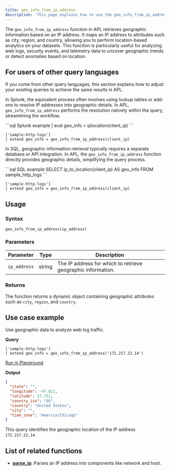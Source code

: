 ```yaml
---
title: geo_info_from_ip_address
description: 'This page explains how to use the geo_info_from_ip_address function in APL.'
---
```


The `geo_info_from_ip_address` function in APL retrieves geographic information based on an IP address. It maps an IP address to attributes such as city, region, and country, allowing you to perform location-based analytics on your datasets. This function is particularly useful for analyzing web logs, security events, and telemetry data to uncover geographic trends or detect anomalies based on location.

## For users of other query languages

If you come from other query languages, this section explains how to adjust your existing queries to achieve the same results in APL.

<AccordionGroup>
<Accordion title="Splunk SPL users">

In Splunk, the equivalent process often involves using lookup tables or add-ons to resolve IP addresses into geographic details. In APL, `geo_info_from_ip_address` performs the resolution natively within the query, streamlining the workflow.

<CodeGroup>
```sql Splunk example
| eval geo_info = iplocation(client_ip)
```

```kusto APL equivalent
['sample-http-logs']
| extend geo_info = geo_info_from_ip_address(client_ip)
```
</CodeGroup>

</Accordion>
<Accordion title="ANSI SQL users">

In SQL, geographic information retrieval typically requires a separate database or API integration. In APL, the `geo_info_from_ip_address` function directly provides geographic details, simplifying the query process.

<CodeGroup>
```sql SQL example
SELECT ip_to_location(client_ip) AS geo_info
FROM sample_http_logs
```

```kusto APL equivalent
['sample-http-logs']
| extend geo_info = geo_info_from_ip_address(client_ip)
```
</CodeGroup>

</Accordion>
</AccordionGroup>

## Usage

### Syntax

```kusto
geo_info_from_ip_address(ip_address)
```

### Parameters

| Parameter   | Type   | Description                                  |
|-------------|--------|----------------------------------------------|
| `ip_address` | string | The IP address for which to retrieve geographic information. |

### Returns

The function returns a dynamic object containing geographic attributes such as `city`, `region`, and `country`.

## Use case example

Use geographic data to analyze web log traffic.

**Query**

```kusto
['sample-http-logs']
| extend geo_info = geo_info_from_ip_address('172.217.22.14')
```

[Run in Playground](https://play.axiom.co/axiom-play-qf1k/explorer?initForm=%7B%22apl%22%3A%22%5B'sample-http-logs'%5D%20%7C%20extend%20geo_info%20%3D%20geo_info_from_ip_address('172.217.22.14')%22%7D)

**Output**

```json geo_info
{
  "state": "",
  "longitude": -97.822,
  "latitude": 37.751,
  "country_iso": "US",
  "country": "United States",
  "city": "",
  "time_zone": "America/Chicago"
}
```

This query identifies the geographic location of the IP address `172.217.22.14`.

## List of related functions

- [**parse_ip**](/apl/string-functions/parse_ip-function): Parses an IP address into components like network and host.